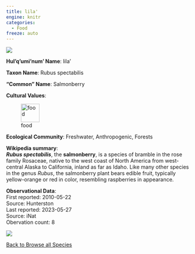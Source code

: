 ```yaml
---
title: lila'
engine: knitr
categories:
  - Food
freeze: auto
---
```

![](https://inaturalist-open-data.s3.amazonaws.com/photos/313742389/medium.jpg){fig-alt="lila' - Salmonberry"}

**Hul'q'umi'num' Name**: lila'



**Taxon Name**: Rubus spectabilis

**"Common" Name**: Salmonberry

**Cultural Values**:  

::: {layout-nrow=1 style="width:60%"}
![food](/files/food.svg){width=50px}
:::

**Ecological Community**: Freshwater, Anthropogenic, Forests

**Wikipedia summary**:  
<i><b>Rubus spectabilis</b></i>, the <b>salmonberry</b>, is a species of bramble in the rose family Rosaceae, native to the west coast of North America from west-central Alaska to California, inland as far as Idaho. Like many other species in the genus <i>Rubus</i>, the salmonberry plant bears edible fruit, typically yellow-orange or red in color, resembling raspberries in appearance.

**Observational Data**:   
First reported: 2010-05-22  
Source: Hunterston  
Last reported: 2023-05-27  
Source: iNat  
Obervation count: 8

![](community_dist.png)

[<i class="fa fa-arrow-left" aria-hidden="true"></i> Back to Browse all Species](/taxa.html)
